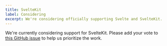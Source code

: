 ```yaml
---
title: SvelteKit
label: Considering
excerpt: We're considering officially supporting Svelte and SvelteKit. Add your vote.
---
```


We're currently considering support for SvelteKit. Please add your vote to [this GitHub issue](https://github.com/wesbitty/contentlayer/issues/170) to help us prioritize the work.

